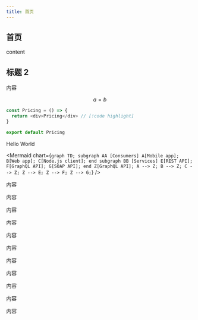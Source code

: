 ```yaml
---
title: 首页
---
```


## 首页

content

## 标题 2

内容

$$a=b$$

```typescript
const Pricing = () => {
  return <div>Pricing</div> // [!code highlight]
}

export default Pricing
```

<Callout type='warn'>
Hello World
</Callout>



<Mermaid
chart={`
graph TD;
subgraph AA [Consumers]
A[Mobile app];
B[Web app];
C[Node.js client];
end
subgraph BB [Services]
E[REST API];
F[GraphQL API];
G[SOAP API];
end
Z[GraphQL API];
A --> Z;
B --> Z;
C --> Z;
Z --> E;
Z --> F;
Z --> G;
`}
/>

内容

内容

内容

内容

内容

内容

内容

内容

内容

内容

内容